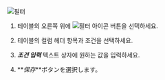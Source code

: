 ![필터](/img/db-bottom-table-filter.png)

1.  테이블의 오른쪽 위에 ![필터 아이콘](/img/ico-filter.svg) 버튼을 선택하세요.

2.  테이블의 컬럼 헤더 항목과 조건을 선택하세요.

3.  **_조건 입력_** 텍스트 상자에 원하는 값을 입력하세요.

4.  **_保存_**ボタンを選択します。
